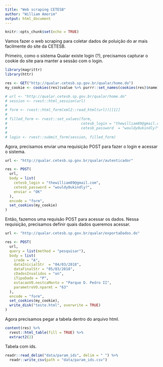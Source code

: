 ```yaml
---
title: "Web scraping CETESB"
author: "William Amorim"
output: html_document
---
```


```r
knitr::opts_chunk$set(echo = TRUE)
```

Vamos fazer o web scraping para coletar dados de poluição do ar mais facilmente do site da CETESB.

Primeiro, como o sistema Qualar existe login (?), precisamos capturar o cookie do site para manter a sessão com o login.  

```r
library(magrittr)
library(httr)

res <- GET("http://qualar.cetesb.sp.gov.br/qualar/home.do")
my_cookie <- cookies(res)$value %>% purrr::set_names(cookies(res)$name)

# url <- "http://qualar.cetesb.sp.gov.br/qualar/home.do"
# session <- rvest::html_session(url)
# 
# form <- rvest::html_form(xml2::read_html(url))[[1]]
# 
# filled_form <- rvest::set_values(form,
#                                  cetesb_login = "thewilliam89@gmail.com",
#                                  cetesb_password  = "wouldy0ukindly?")
# 
# login <- rvest::submit_form(session, filled_form)
```

Agora, precisamos enviar uma requisição POST para fazer o login e acessar o sistema.

```r
url <- "http://qualar.cetesb.sp.gov.br/qualar/autenticador"

res <- POST(
  url, 
  body = list(
    cetesb_login = "thewilliam89@gmail.com",
    cetesb_password = "wouldy0ukindly?",
    enviar = "OK"
  ), 
  encode = "form",
  set_cookies(my_cookie)
)
```

Então, fazemos uma requisão POST para acessar os dados. Nessa requisição, precisamos definir quais dados queremos acessar.

```r
url <- "http://qualar.cetesb.sp.gov.br/qualar/exportaDados.do"

res <- POST(
  url,
  query = list(method = "pesquisar"),
  body = list(
    irede = "A",
    dataInicialStr  = "04/03/2018",
    dataFinalStr = "05/03/2018",
    cDadosInvalidos = "on",
    iTipoDado = "P",
    estacaoVO.nestcaMonto = "Parque D. Pedro II",
    parametroVO.nparmt = "63"
  ),
  encode = "form",
  set_cookies(my_cookie),
  write_disk("teste.html", overwrite = TRUE)
)
```

Agora precisamos pegar a tabela dentro do arquivo html.

```r
content(res) %>% 
  rvest::html_table(fill = TRUE) %>%
  extract2(2)
```

Tabela com ids.

```r
readr::read_delim("data/param_ids", delim = " ") %>% 
  readr::write_csv(path = "data/param_ids.csv")
```

